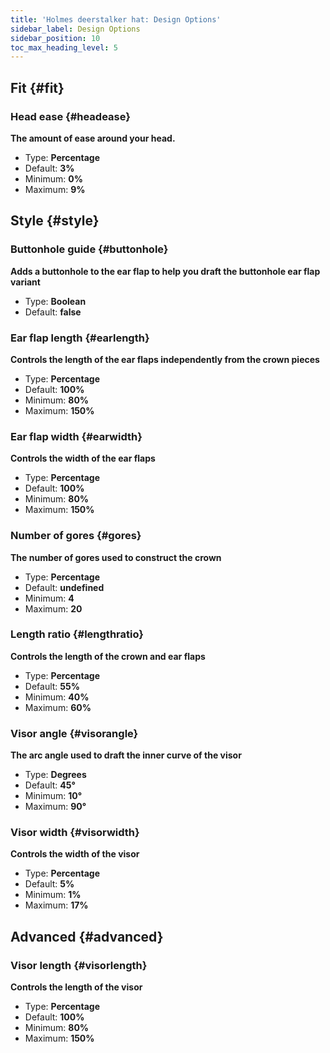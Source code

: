 ```yaml
---
title: 'Holmes deerstalker hat: Design Options'
sidebar_label: Design Options
sidebar_position: 10
toc_max_heading_level: 5
---
```



## Fit {#fit}

### Head ease {#headease}

**The amount of ease around your head.**

- Type: **Percentage**
- Default: **3%**
- Minimum: **0%**
- Maximum: **9%**

<Headease />

## Style {#style}

### Buttonhole guide {#buttonhole}

**Adds a buttonhole to the ear flap to help you draft the buttonhole ear flap variant**

- Type: **Boolean**
- Default: **false**

<Buttonhole />

### Ear flap length {#earlength}

**Controls the length of the ear flaps independently from the crown pieces**

- Type: **Percentage**
- Default: **100%**
- Minimum: **80%**
- Maximum: **150%**

<Earlength />

### Ear flap width {#earwidth}

**Controls the width of the ear flaps**

- Type: **Percentage**
- Default: **100%**
- Minimum: **80%**
- Maximum: **150%**

<Earwidth />

### Number of gores {#gores}

**The number of gores used to construct the crown**

- Type: **Percentage**
- Default: **undefined**
- Minimum: **4**
- Maximum: **20**

<Gores />

### Length ratio {#lengthratio}

**Controls the length of the crown and ear flaps**

- Type: **Percentage**
- Default: **55%**
- Minimum: **40%**
- Maximum: **60%**

<Lengthratio />

### Visor angle {#visorangle}

**The arc angle used to draft the inner curve of the visor**

- Type: **Degrees**
- Default: **45°**
- Minimum: **10°**
- Maximum: **90°**

<Visorangle />

### Visor width {#visorwidth}

**Controls the width of the visor**

- Type: **Percentage**
- Default: **5%**
- Minimum: **1%**
- Maximum: **17%**

<Visorwidth />

## Advanced {#advanced}

### Visor length {#visorlength}

**Controls the length of the visor**

- Type: **Percentage**
- Default: **100%**
- Minimum: **80%**
- Maximum: **150%**

<Visorlength />
